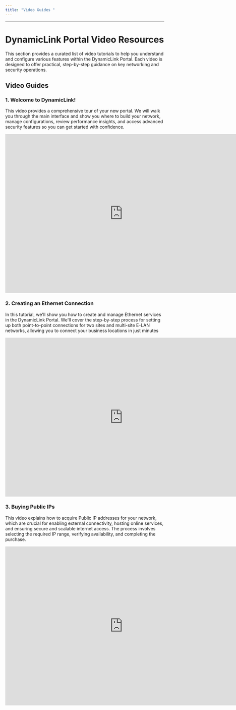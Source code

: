 ```yaml
---
title: "Video Guides "
---
```


---

# DynamicLink Portal Video Resources

This section provides a curated list of video tutorials to help you understand and configure various features within the DynamicLink  Portal. Each video is designed to offer practical, step-by-step guidance on key networking and security operations.

## Video Guides

### 1. Welcome to DynamicLink!

This video provides a comprehensive tour of your new portal. We will walk you through the main interface and show you where to build your network, manage configurations, review performance insights, and access advanced security features so you can get started with confidence. 

  <iframe src="https://www.veed.io/embed/399b9229-48e4-4b66-a19c-041bd20a1b5c?watermark=1&color=&sharing=1&title=1" width="744" height="504" frameborder="0" title="DynamicLink Overview" webkitallowfullscreen mozallowfullscreen allowfullscreen></iframe>

### 2. Creating an Ethernet Connection

In this tutorial, we'll show you how to create and manage Ethernet services in the DynamicLink Portal. We'll cover the step-by-step process for setting up both point-to-point connections for two sites and multi-site E-LAN networks, allowing you to connect your business locations in just minutes

  <iframe src="https://www.veed.io/embed/e64558c2-c4cc-4cfe-b246-257298f48837?watermark=1&color=&sharing=1&title=1" width="744" height="504" frameborder="0" title="Creating an Ethernet Connection" webkitallowfullscreen mozallowfullscreen allowfullscreen></iframe>

### 3. Buying Public IPs

This video explains how to acquire Public IP addresses for your network, which are crucial for enabling external connectivity, hosting online services, and ensuring secure and scalable internet access. The process involves selecting the required IP range, verifying availability, and completing the purchase.

<iframe src="https://veed.io/embed/b14dbc89-26ee-4a71-8f3d-929e04486fec?watermark=0&color=default&sharing=1&title=1" width="744" height="504" frameborder="0" title="Network as a Service - Buy Public IPs" webkitallowfullscreen mozallowfullscreen allowfullscreen />

### 4. Creating a Port on Zayo Portal

Understand how to create a Port within the customer Portal network. Your organization's Port serves as the physical connection point between your internal network and the DynamicLink network, essential for routing traffic.

<iframe src="https://veed.io/embed/8775a5f2-6316-4a35-af2d-61cf213ce6eb?watermark=0&color=default&sharing=1&title=1" width="744" height="504" frameborder="0" title="Zayo NaaS Portal - Buying a port " webkitallowfullscreen mozallowfullscreen allowfullscreen />



### 